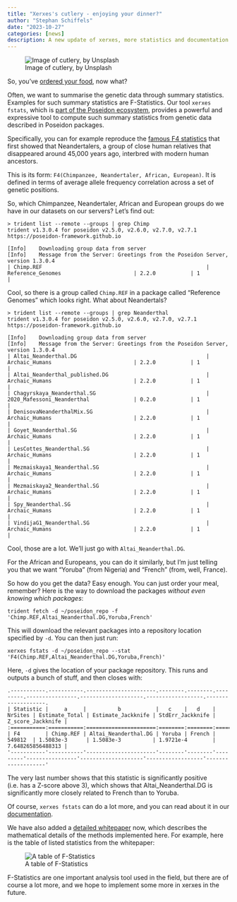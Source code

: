 ```yaml
---
title: "Xerxes's cutlery - enjoying your dinner?"
author: "Stephan Schiffels"
date: "2023-10-27"
categories: [news]
description: A new update of xerxes, more statistics and documentation
---
```


![Image of cutlery, by Unsplash](../oliver-augustijn-4Af55Wg3vEs-unsplash.jpg)

So, you've [ordered your food](trident_14.qmd), now what? 

Often, we want to summarise the genetic data through summary statistics. Examples for such summary statistics are F-Statistics. Our tool `xerxes fstats`, which is [part of the Poseidon ecosystem](https://www.poseidon-adna.org/#/xerxes), provides a powerful and expressive tool to compute such summary statistics from genetic data described in Poseidon packages.

Specifically, you can for example reproduce the [famous F4 statistics](https://www.science.org/doi/10.1126/science.1188021?url_ver=Z39.88-2003&rfr_id=ori:rid:crossref.org&rfr_dat=cr_pub%20%200pubmed) that first showed that Neandertalers, a group of close human relatives that disappeared around 45,000 years ago, interbred with modern human ancestors. 

This is its form: `F4(Chimpanzee, Neandertaler, African, European)`. It is defined in terms of average allele frequency correlation across a set of genetic positions. 

So, which Chimpanzee, Neandertaler, African and European groups do we have in our datasets on our servers? Let's find out:

```
> trident list --remote --groups | grep Chimp
trident v1.3.0.4 for poseidon v2.5.0, v2.6.0, v2.7.0, v2.7.1
https://poseidon-framework.github.io

[Info]    Downloading group data from server
[Info]    Message from the Server: Greetings from the Poseidon Server, version 1.3.0.4
| Chimp.REF                                                    | Reference_Genomes                       | 2.2.0           | 1              |
```

Cool, so there is a group called `Chimp.REF` in a package called "Reference Genomes" which looks right. What about Neandertals?

```
> trident list --remote --groups | grep Neanderthal
trident v1.3.0.4 for poseidon v2.5.0, v2.6.0, v2.7.0, v2.7.1
https://poseidon-framework.github.io

[Info]    Downloading group data from server
[Info]    Message from the Server: Greetings from the Poseidon Server, version 1.3.0.4
| Altai_Neanderthal.DG                                         | Archaic_Humans                          | 2.2.0           | 1              |
| Altai_Neanderthal_published.DG                               | Archaic_Humans                          | 2.2.0           | 1              |
| Chagyrskaya_Neanderthal.SG                                   | 2020_Mafessoni_Neanderthal              | 0.2.0           | 1              |
| DenisovaNeanderthalMix.SG                                    | Archaic_Humans                          | 2.2.0           | 1              |
| Goyet_Neanderthal.SG                                         | Archaic_Humans                          | 2.2.0           | 1              |
| LesCottes_Neanderthal.SG                                     | Archaic_Humans                          | 2.2.0           | 1              |
| Mezmaiskaya1_Neanderthal.SG                                  | Archaic_Humans                          | 2.2.0           | 1              |
| Mezmaiskaya2_Neanderthal.SG                                  | Archaic_Humans                          | 2.2.0           | 1              |
| Spy_Neanderthal.SG                                           | Archaic_Humans                          | 2.2.0           | 1              |
| VindijaG1_Neanderthal.SG                                     | Archaic_Humans                          | 2.2.0           | 1              |
``` 

Cool, those are a lot. We'll just go with `Altai_Neanderthal.DG`.

For the African and Europeans, you can do it similarly, but I'm just telling you that we want "Yoruba" (from Nigeria) and "French" (from, well, France).

So how do you get the data? Easy enough. You can just order your meal, remember? Here is the way to download the packages *without even knowing which packages*:

```
trident fetch -d ~/poseidon_repo -f 'Chimp.REF,Altai_Neanderthal.DG,Yoruba,French'
```

This will download the relevant packages into a repository location specified by `-d`. You can then just run:

```
xerxes fstats -d ~/poseidon_repo --stat 'F4(Chimp.REF,Altai_Neanderthal.DG,Yoruba,French)'
```

Here, `-d` gives the location of your package repository. This runs and outputs a bunch of stuff, and then closes with:

```
.-----------.-----------.----------------------.--------.--------.---------.----------------.--------------------.------------------.-------------------.
| Statistic |     a     |          b           |   c    |   d    | NrSites | Estimate_Total | Estimate_Jackknife | StdErr_Jackknife | Z_score_Jackknife |
:===========:===========:======================:========:========:=========:================:====================:==================:===================:
| F4        | Chimp.REF | Altai_Neanderthal.DG | Yoruba | French | 549812  | 1.5083e-3      | 1.5083e-3          | 1.9721e-4        | 7.648265856488313 |
'-----------'-----------'----------------------'--------'--------'---------'----------------'--------------------'------------------'-------------------'
```

The very last number shows that this statistic is significantly positive (i.e. has a Z-score above 3), which shows that Altai_Neanderthal.DG is significantly more closely related to French than to Yoruba.

Of course, `xerxes fstats` can do a lot more, and you can read about it in our [documentation](https://www.poseidon-adna.org/#/xerxes?id=fstats-command).

We have also added a [detailed whitepaper](https://github.com/poseidon-framework/poseidon-analysis-hs/blob/updates_poseidon_1.4/docs/xerxes_whitepaper.pdf) now, which describes the mathematical details of the methods implemented here. For example, here is the table of listed statistics from the whitepaper:

![A table of F-Statistics](../stats_table.jpg)

F-Statistics are one important analysis tool used in the field, but there are of course a lot more, and we hope to implement some more in xerxes in the future.